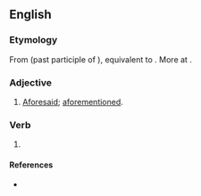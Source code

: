 {{also|fore-said}}

==English==

===Etymology===
From {{etyl|enm|en}} {{m|enm|foresaid}} (past participle of {{m|enm|foresayen}}), equivalent to {{prefix|fore|said|lang=en}}. More at {{l|en|foresay}}.

===Adjective===
{{en-adj|-}}
# {{lb|en|rare}} [[aforesaid|Aforesaid]]; [[aforementioned]].

===Verb===
{{head|en|verb form}}

# {{en-past of|foresay|lang=en}}

====References====
* {{R:OED2}}